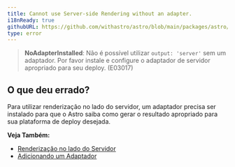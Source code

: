 ```yaml
---
title: Cannot use Server-side Rendering without an adapter.
i18nReady: true
githubURL: https://github.com/withastro/astro/blob/main/packages/astro/src/core/errors/errors-data.ts
type: error
---
```


> **NoAdapterInstalled**: Não é possível utilizar `output: 'server'` sem um adaptador. Por favor instale e configure o adaptador de servidor apropriado para seu deploy. (E03017)

## O que deu errado?

Para utilizar renderização no lado do servidor, um adaptador precisa ser instalado para que o Astro saiba como gerar o resultado apropriado para sua plataforma de deploy desejada.

**Veja Também:**
-  [Renderização no lado do Servidor](/pt-br/guides/server-side-rendering/)
-  [Adicionando um Adaptador](/pt-br/guides/server-side-rendering/#adicionando-um-adaptador)



